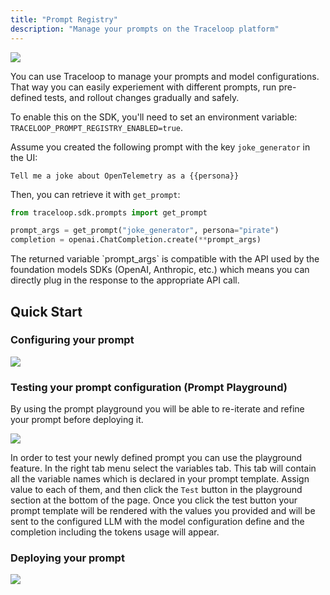 ```yaml
---
title: "Prompt Registry"
description: "Manage your prompts on the Traceloop platform"
---
```


<Frame>
  <img src="/img/prompt_configuration.png" />
</Frame>

You can use Traceloop to manage your prompts and model configurations.
That way you can easily experiement with different prompts, run pre-defined tests, and rollout changes gradually and safely.

To enable this on the SDK, you'll need to set an environment variable: `TRACELOOP_PROMPT_REGISTRY_ENABLED=true`.

Assume you created the following prompt with the key `joke_generator` in the UI:

```
Tell me a joke about OpenTelemetry as a {{persona}}
```

Then, you can retrieve it with `get_prompt`:

```python
from traceloop.sdk.prompts import get_prompt

prompt_args = get_prompt("joke_generator", persona="pirate")
completion = openai.ChatCompletion.create(**prompt_args)
```

<Tip>
  The returned variable `prompt_args` is compatible with the API used by the
  foundation models SDKs (OpenAI, Anthropic, etc.) which means you can directly
  plug in the response to the appropriate API call.
</Tip>


## Quick Start

### Configuring your prompt

<Frame>
  <img src="/img/prompt_configuration.png" />
</Frame>

### Testing your prompt configuration (Prompt Playground)

By using the prompt playground you will be able to re-iterate and refine your prompt before deploying it.

<Frame>
  <img src="/img/prompt_playground.png" />
</Frame>

In order to test your newly defined prompt you can use the playground feature.
In the right tab menu select the variables tab.
This tab will contain all the variable names which is declared in your prompt template.
Assign value to each of them, and then click the `Test` button in the playground section at the bottom of the page.
Once you click the test button your prompt template will be rendered with the values you provided and will be sent to the configured LLM with the model configuration define and the completion including the tokens usage will appear.

### Deploying your prompt

<Frame>
  <img src="/img/prompt_deployment.png" />
</Frame>
